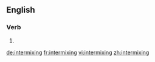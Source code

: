 ==English==

===Verb===
{{head|en}}

# {{present participle of|intermix}}

[[de:intermixing]]
[[fr:intermixing]]
[[vi:intermixing]]
[[zh:intermixing]]